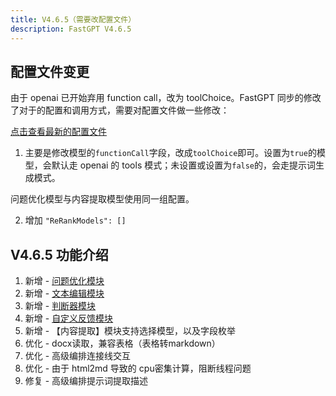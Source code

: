 ```yaml
---
title: V4.6.5（需要改配置文件）
description: FastGPT V4.6.5
---
```


## 配置文件变更

由于 openai 已开始弃用 function call，改为 toolChoice。FastGPT 同步的修改了对于的配置和调用方式，需要对配置文件做一些修改：

[点击查看最新的配置文件](/docs/development/configuration/)

1. 主要是修改模型的`functionCall`字段，改成`toolChoice`即可。设置为`true`的模型，会默认走 openai 的 tools 模式；未设置或设置为`false`的，会走提示词生成模式。

问题优化模型与内容提取模型使用同一组配置。

2. 增加 `"ReRankModels": []`

## V4.6.5 功能介绍

1. 新增 - [问题优化模块](/docs/guide/dashboard/workflow/coreferenceresolution/)
2. 新增 - [文本编辑模块](/docs/guide/dashboard/workflow/text_editor/)
3. 新增 - [判断器模块](/docs/guide/dashboard/workflow/tfswitch//)
4. 新增 - [自定义反馈模块](/docs/guide/dashboard/workflow/custom_feedback/)
5. 新增 - 【内容提取】模块支持选择模型，以及字段枚举
6. 优化 - docx读取，兼容表格（表格转markdown）
7. 优化 - 高级编排连接线交互
8. 优化 - 由于 html2md 导致的 cpu密集计算，阻断线程问题
9. 修复 - 高级编排提示词提取描述

